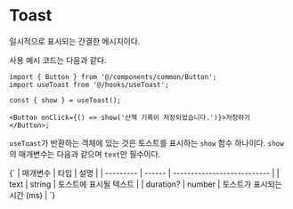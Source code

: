 

<Meta of={ToastStories} />

# Toast

일시적으로 표시되는 간결한 메시지이다.

<Canvas of={ToastStories.UsageExample} />

사용 예시 코드는 다음과 같다.

```tsx
import { Button } from '@/components/common/Button';
import useToast from '@/hooks/useToast';

const { show } = useToast();

<Button onClick={() => show('산책 기록이 저장되었습니다.')}>저장하기</Button>;
```

`useToast`가 반환하는 객체에 있는 것은 토스트를 표시하는 `show` 함수 하나이다. `show`의 매개변수는 다음과 같으며 `text`만 필수이다.

<Markdown>
    {`
| 매개변수  | 타입   | 설명                        |
| --------- | ------ | --------------------------- |
| text      | string | 토스트에 표시될 텍스트      |
| duration? | number | 토스트가 표시되는 시간 (ms) |
`}
</Markdown>
